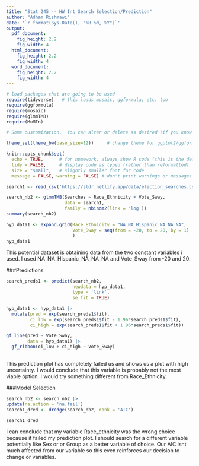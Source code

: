 ```yaml
---
title: "Stat 245 -- HW Int Search Selection/Prediction"
author: "Adham Rishmawi"
date: '`r format(Sys.Date(), "%B %d, %Y")`'
output: 
  pdf_document:
    fig_height: 2.2
    fig_width: 4
  html_document:
    fig_height: 2.2
    fig_width: 4
  word_document:
    fig_height: 2.2
    fig_width: 4
---
```


```r
# load packages that are going to be used
require(tidyverse)   # this loads mosaic, ggformula, etc. too
require(ggformula)
require(mosaic)
require(glmmTMB)
require(MuMIn)

# Some customization.  You can alter or delete as desired (if you know what you are doing).

theme_set(theme_bw(base_size=12))     # change theme for ggplot2/ggformula

knitr::opts_chunk$set(
  echo = TRUE,      # for homework, always show R code (this is the default)
  tidy = FALSE,     # display code as typed (rather than reformatted)
  size = "small",   # slightly smaller font for code
  message = FALSE, warning = FALSE) # don't print warnings or messages in compiled document. So you MUST check them in RStudio!
```


```r
search1 <- read_csv('https://sldr.netlify.app/data/election_searches.csv')

```
```r
search_nb2 <- glmmTMB(Searches ~ Race_Ethnicity + Vote_Sway, 
                      data = search1,
                      family = nbinom2(link = 'log'))
summary(search_nb2)
```

```r
hyp_data1 <- expand.grid(Race_Ethnicity = "NA_NA_Hispanic_NA_NA_NA",
                         Vote_Sway = seq(from = -20, to = 20, by = 1)
                         )
hyp_data1
```
This potential dataset is obtaining data from the two constant variables i used. I used NA_NA_Hispanic_NA_NA_NA and Vote_Sway from -20 and 20.

###Predictions

```r
search_preds1 <- predict(search_nb2,
                         newdata = hyp_data1,
                         type = 'link',
                         se.fit = TRUE)
```


```r
hyp_data1 <- hyp_data1 |>
  mutate(pred = exp(search_preds1$fit),
         ci_low = exp(search_preds1$fit - 1.96*search_preds1$fit),
         ci_high = exp(search_preds1$fit + 1.96*search_preds1$fit))
```


```r
gf_line(pred ~ Vote_Sway,
        data = hyp_data1) |>
  gf_ribbon(ci_low + ci_high ~ Vote_Sway) 
  
```


 This prediction plot has completely failed us and shows us a plot with high uncertainty. I would conclude that this variable is probably not the most viable option. I would try something different from Race_Ethnicity.
 
 
###Model Selection

```r
search_nb2 <- search_nb2 |>
update(na.action = 'na.fail')
search1_dred <- dredge(search_nb2, rank = 'AIC')

search1_dred
```

I can conclude that my variable Race_ethnicity was the wrong choice because it failed my prediction plot. I should search for a different variable potentially like Sex or or Group as a better variable of choice. Our AIC isnt much affected from our variable so this even reinforces our decision to change or variables.  

 
 
 
 